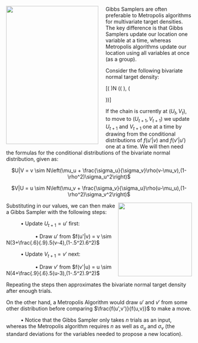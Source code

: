 <img src="http://i.stack.imgur.com/T2XrE.gif" width="250" height="375" align="left" style="margin-right: 20px;">

Gibbs Samplers are often preferable to Metropolis algorithms for multivariate target densities. The key difference is that Gibbs Samplers update our location one variable at a time, whereas Metropolis algorithms update our location using all variables at once (as a group).

Consider the following bivariate normal target density:

\[\left(\begin{array}{cc}
U \\
V \end{array} \right)\sim N \left(\left(\begin{array}{cc}
3 \\
4 \end{array} \right), \left( \begin{array}{cc}
.6^2 & .5 \\
.5 & .9^2 \end{array} \right)\right)\]

If the chain is currently at ($U_t,V_t$), to move to ($U_{t+1},V_{t+1}$) we update $U_{t+1}$ and $V_{t+1}$ one at a time by drawing from the conditional distributions of $f(u'|v)$ and $f(v'|u')$ one at a time. We will then need the formulas for the conditional distributions of the bivariate normal distribution, given as:

<center> $U|V = v \sim N\left(\mu_u + \frac{\sigma_u}{\sigma_v}\rho(v-\mu_v),(1-\rho^2)\sigma_u^2\right)$

$V|U = u \sim N\left(\mu_v + \frac{\sigma_v}{\sigma_u}\rho(u-\mu_u),(1-\rho^2)\sigma_v^2\right)$</center>

<img src="http://sd.keepcalm-o-matic.co.uk/i/one-at-a-time-please.png" width="200" height="200" align="right">

Substituting in our values, we can then make a Gibbs Sampler with the following steps:

&nbsp;&nbsp;&nbsp;&nbsp;&nbsp;&nbsp;&nbsp;&nbsp;&nbsp;&nbsp;&bull; Update $U_{t+1}=u'$ first:

&nbsp;&nbsp;&nbsp;&nbsp;&nbsp;&nbsp;&nbsp;&nbsp;&nbsp;&nbsp;&nbsp;&nbsp;&nbsp;&nbsp;&nbsp;&nbsp;&nbsp;&nbsp;&nbsp;&nbsp;&bull; Draw $u'$ from $f(u'|v) = v \sim N(3+\frac{.6}{.9}.5(v-4),(1-.5^2).6^2)$

&nbsp;&nbsp;&nbsp;&nbsp;&nbsp;&nbsp;&nbsp;&nbsp;&nbsp;&nbsp;&bull; Update $V_{t+1}=v'$ next:

&nbsp;&nbsp;&nbsp;&nbsp;&nbsp;&nbsp;&nbsp;&nbsp;&nbsp;&nbsp;&nbsp;&nbsp;&nbsp;&nbsp;&nbsp;&nbsp;&nbsp;&nbsp;&nbsp;&nbsp;&bull; Draw $v'$ from $f(v'|u) = u \sim N(4+\frac{.9}{.6}.5(u-3),(1-.5^2).9^2)$

Repeating the steps then approximates the bivariate normal target density after enough trials.

On the other hand, a Metropolis Algorithm would draw $u'$ and $v'$ from some other distribution before comparing $\frac{f(u',v')}{f(u,v)}$ to make a move.

&nbsp;&nbsp;&nbsp;&nbsp;&nbsp;&nbsp;&nbsp;&nbsp;&nbsp;&nbsp;&bull; Notice that the Gibbs Sampler only takes $n$ trials as an input, whereas the Metropolis algorithm requires $n$ as well as $\sigma_u$ and $\sigma_v$ (the standard deviations for the variables needed to propose a new location).
